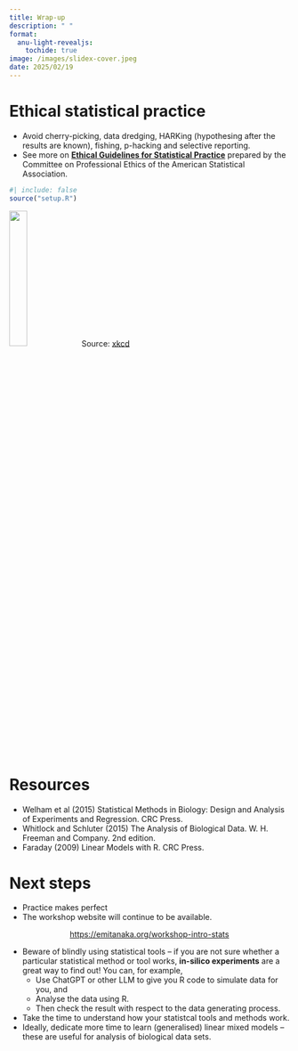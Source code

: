 ```yaml
---
title: Wrap-up
description: " "
format:
  anu-light-revealjs:
    tochide: true
image: /images/slidex-cover.jpeg
date: 2025/02/19
---
```




# Ethical statistical practice

- Avoid cherry-picking, data dredging, HARKing (hypothesing after the results are known), fishing, p-hacking and selective reporting.
- See more on [**Ethical Guidelines for Statistical Practice**](https://www.amstat.org/docs/default-source/amstat-documents/ethicalguidelines.pdf?Status=Master&sfvrsn=bdeeafdd_6/) prepared by the Committee on Professional Ethics of the American Statistical Association.

```r
#| include: false
source("setup.R")
```

<div style="display:none;">{{< fa thumbs-up >}}</div>

![](/images/xkcd/data_trap.png){width="25%"}
[Source: [xkcd](https://xkcd.com/)]{.f2}



# [Resources]{.page-concept}

- Welham et al (2015) Statistical Methods in Biology: Design and Analysis of Experiments and Regression. CRC Press.
- Whitlock and Schluter (2015) The Analysis of Biological Data. W. H. Freeman and Company. 2nd edition.
- Faraday (2009) Linear Models with R. CRC Press.

# Next steps {background-color="#F5EDDE"}

- Practice makes perfect <i class="fas fa-dumbbell"></i>
- The workshop website will continue to be available.

<center class="f1">
[<i class="fas fa-link"></i> https://emitanaka.org/workshop-intro-stats](https://emitanaka.org/workshop-intro-stats){.button-next}
</center>

- <i class="fas fa-exclamation-circle"></i> Beware of blindly using statistical tools -- if you are not sure whether a particular statistical method or tool works, **in-silico experiments** are a great way to find out! You can, for example, 
  - Use ChatGPT or other LLM to give you R code to simulate data for you, and
  - Analyse the data using R.
  - Then check the result with respect to the data generating process. 
- Take the time to understand how your statistcal tools and methods work.
- Ideally, dedicate more time to learn (generalised) linear mixed models -- these are useful for analysis of biological data sets.

